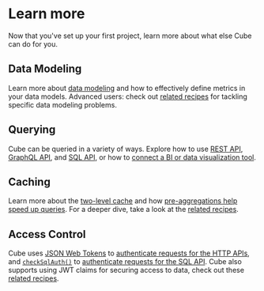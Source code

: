 # Learn more
  Now that you've set up your first project, learn more about what else Cube can
do for you.

## Data Modeling

Learn more about [data modeling](/schema/fundamentals/concepts) and how to
effectively define metrics in your data models. Advanced users: check out
[related recipes](/recipes#recipes-data-schema) for tackling specific data
modeling problems.

## Querying

Cube can be queried in a variety of ways. Explore how to use
[REST API](/rest-api), [GraphQL API](/backend/graphql), and
[SQL API](/backend/sql), or how to
[connect a BI or data visualization tool](/config/downstream).

## Caching

Learn more about the [two-level cache](/docs/caching) and how
[pre-aggregations help speed up queries](/caching/pre-aggregations/getting-started).
For a deeper dive, take a look at the
[related recipes](/recipes#recipes-query-acceleration).

## Access Control

Cube uses [JSON Web Tokens](https://jwt.io/) to
[authenticate requests for the HTTP APIs](/security), and
[`checkSqlAuth()`](/config#check-sql-auth) to
[authenticate requests for the SQL API](/backend/sql/security). Cube also
supports using JWT claims for securing access to data, check out these
[related recipes](/recipes#recipes-access-control).
